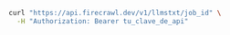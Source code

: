 ```bash
curl "https://api.firecrawl.dev/v1/llmstxt/job_id" \
  -H "Authorization: Bearer tu_clave_de_api"
```
